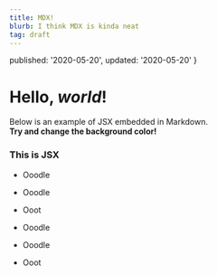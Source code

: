 ```yaml
---
title: MDX!
blurb: I think MDX is kinda neat
tag: draft
---
```

  published: '2020-05-20',
  updated: '2020-05-20'
}

# Hello, *world*!

Below is an example of JSX embedded in Markdown. <br /> **Try and change
the background color!**

<div style={{ padding: '20px', backgroundColor: 'tomato' }}>
  <h3>This is JSX</h3>
</div>

- Ooodle
- Ooodle
- Ooot

- Ooodle
- Ooodle
- Ooot